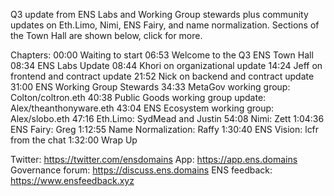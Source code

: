 Q3 update from ENS Labs and Working Group stewards plus community updates on Eth.Limo, Nimi, ENS Fairy, and name normalization. Sections of the Town Hall are shown below, click for more.

Chapters:
00:00 Waiting to start
06:53 Welcome to the Q3 ENS Town Hall
08:34 ENS Labs Update
08:44 Khori on organizational update
14:24 Jeff on frontend and contract update
21:52 Nick on backend and contract update
31:00 ENS Working Group Stewards
34:33 MetaGov working group: Colton/coltron.eth
40:38 Public Goods working group update: Alex/theanthonyware.eth
43:04 ENS Ecosystem working group: Alex/slobo.eth
47:16 Eth.Limo: SydMead and Justin
54:08 Nimi: Zett 
1:04:36 ENS Fairy: Greg
1:12:55 Name Normalization: Raffy
1:30:40 ENS Vision: lcfr from the chat
1:32:00 Wrap Up

Twitter: https://twitter.com/ensdomains
App: https://app.ens.domains
Governance forum: https://discuss.ens.domains
ENS feedback: https://www.ensfeedback.xyz
